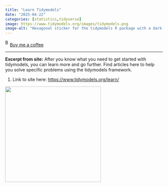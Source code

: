 ```yaml
---
title: "Learn Tidymodels"
date: "2025-04-22"
categories: [statistics,tidyverse]
image: https://www.tidymodels.org/images/tidymodels.png
image-alt: "Hexagonal sticker for the tidymodels R package with a dark background, multicolored intersecting lines forming a wave, and the text tidymodels centered in white. The URL www.rstudio.com appears in small font at the bottom."
---
```


<link href="https://fonts.googleapis.com/css?family=Cookie" rel="stylesheet"><a class="bmc-button" target="_blank" href="https://www.buymeacoffee.com/JoscelinRocha">![Buy me a coffee](https://cdn.buymeacoffee.com/buttons/bmc-new-btn-logo.svg){alt="Buy me a coffee" width="15" height="21"}Buy me a coffee</a>

------------------------------------------------------------------------

**Excerpt from site:** After you know what you need to get started with tidymodels, you can learn more and go further. Find articles here to help you solve specific problems using the tidymodels framework.

1.  Link to site here: <https://www.tidymodels.org/learn/>

![](https://www.tidymodels.org/images/tidymodels.png){fig-alt="Hexagonal sticker for the tidymodels R package with a dark background, multicolored intersecting lines forming a wave, and the text tidymodels centered in white. The URL www.rstudio.com appears in small font at the bottom." width="306"}
